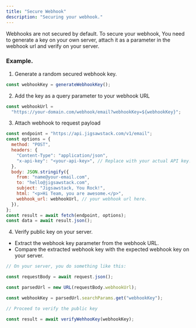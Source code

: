 ```yaml
---
title: "Secure Webhook"
description: "Securing your webhook."
---
```


Webhooks are not secured by default. To secure your webhook, You need to generate a key on your own server, attach it as a parameter in the webhook url and verify on your server.

### Example.

1. Generate a random secured webhook key.

```javascript
const webhookKey = generateWebhookKey();
```

2. Add the key as a query parameter to your webhook URL

```javascript
const webhookUrl =
  "https://your-domain.com/webhook/email?webhookKey=${webhookKey}";
```

3. Attach webhook to request payload

```javascript
const endpoint = "https://api.jigsawstack.com/v1/email";
const options = {
  method: "POST",
  headers: {
    "Content-Type": "application/json",
    "x-api-key": "<your-api-key>", // Replace with your actual API key.
  },
  body: JSON.stringify({
    from: "name@your-email.com",
    to: "hello@jigsawstack.com",
    subject: "Jigsawstack, You Rock!",
    html: "<p>Hi Team, you are awesome.</p>",
    webhook_url: webhookUrl, // your webhook url here.
  }),
};
const result = await fetch(endpoint, options);
const data = await result.json();
```

4. Verify public key on your server.

- Extract the webhook key parameter from the webhook URL.
- Compare the extracted webhook key with the expected webhook key on your server.

```javascript
// On your server, you do something like this:

const requestBody = await request.json();

const parsedUrl = new URL(requestBody.webhookUrl);

const webhookKey = parsedUrl.searchParams.get("webhookKey");

// Proceed to verify the public key

const result = await verifyWehhooKey(webhookKey);
```
